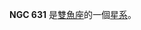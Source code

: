 {{NGCInfoBox|NGCID=NGC 631|發現者=阿爾伯特·馬爾夫|發現日期=1864年10月27日|其他編號=UGC 1153,MCG 1-5-7,ZWG 412.6|曆元=J2000.0|赤經=1時36分47秒
|赤緯=5°50'9"|星座=雙魚座|星體=星系|星等=14|表面亮度=13.8|藍等=15}}

'''NGC 631''' 是[[雙魚座|雙魚座]]的一個[[星系|星系]]。

{{NGCReference|631}}
{{Catalogs|NGC=631}}

{{Galaxy-stub}}